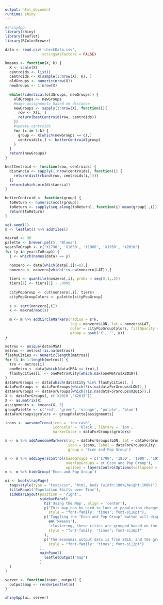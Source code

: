 ```yaml
---
output: html_document
runtime: shiny
---
```


```r
#shinyApp
library(shiny)
library(leaflet)
library(RColorBrewer)

data <- read.csv('checkData.csv',
                 stringsAsFactors = FALSE)

kmeans <- function(X, k) {
  X <- scale(X)
  centroids <- list()
  centroids <- X[sample(1:nrow(X), k), ]
  oldGroups <- numeric(nrow(X))
  newGroups <- 1:nrow(X)
  
  while(!identical(oldGroups, newGroups)) {
    oldGroups <- newGroups
    #make assignments based on distance
    newGroups <- sapply(1:nrow(X), function(i){
      row <- X[i, ]
      return(bestCentroid(row, centroids))
    })
    #update centroids
    for (c in 1:k) {
      group <- X[which(newGroups == c),]
      centroids[c,] <- betterCentroid(group)
    }
  }
  return(newGroups)
}

bestCentroid <- function(row, centroids) {
  distancia <- sapply(1:nrow(centroids), function(i) {
    return(dist(rbind(row, centroids[i,])))
  })
  return(which.min(distancia))
}

betterCentroid <- function(group) {
  toReturn <- numeric(ncol(group))
  toReturn <- sapply(seq_along(toReturn), function(i) mean(group[ ,i]))
  return(toReturn)
}

set.seed(1)
m <- leaflet() %>% addTiles()

maxrad <- 30
palette <- brewer.pal(5, "Blues")
yearsToGraph <- c('X1790', 'X1850', 'X1900', 'X1950', 'X2010')
for (y in yearsToGraph) {
  i <- which(names(data) == y)
  
  nonzero <- data[which(data[,i]!=0),]
  nonzero <- nonzero[which(!is.na(nonzero$LAT)),]
  
  tiers <- quantile(nonzero[,i], probs = seq(0,1,.2))
  tiers[1] <- tiers[1] - .0005
  
  cityPopGroup <- cut(nonzero[,i], tiers)
  cityPopGroupColors <- palette[cityPopGroup]
  
  s <- sqrt(nonzero[,i])
  k <- maxrad/max(s)
  
  m <- m %>% addCircleMarkers(radius = s*k,
                              lng = nonzero$LON, lat = nonzero$LAT,
                              color = cityPopGroupColors, fillOpacity = 0.2,
                              group = gsub('X', '', y))
}

metros <- unique(data$MSA)
metros <- metros[!is.na(metros)]
flashyCities <- numeric(length(metros))
for (i in 1:length(metros)) {
  tro <- metros[i]
  oneMetro <- data[which(data$MSA == tro),]
  flashyCities[i] <- oneMetro$City[which.max(oneMetro$X2010)]
}
dataForGroups <- data[which(data$City %in% flashyCities), ]
dataForGroups <- dataForGroups[which(!is.na(dataForGroups$LON)),]
dataForGroups <- dataForGroups[which(!is.na(dataForGroups$X2015)),]
X <- dataForGroups[, c('X2010','X2015')]
X <- as.matrix(X)
assignments <- kmeans(X, 5)
groupPalette <- c('red', 'green', 'orange', 'purple', 'blue')
dataForGroups$grolors <- groupPalette[assignments]

icons <- awesomeIcons(icon = 'ion-cash',
                      iconColor = 'black', library = 'ion',
                      markerColor = dataForGroups$grolors)

m <- m %>% addAwesomeMarkers(lng = dataForGroups$LON, lat = dataForGroups$LAT,
                             icon = icons, label = dataForGroups$City,
                             group = 'Econ and Pop Group')

m <- m %>% addLayersControl(baseGroups = c('1790', '1850', '1900', '1950', '2010'),
                            overlayGroups = c('Econ and Pop Group'),
                            options = layersControlOptions(collapsed = TRUE))
m <- m %>% hideGroup('Econ and Pop Group')

ui <- bootstrapPage(
  tags$style(type = "text/css", "html, body (width:100%;height:100%)"),
  titlePanel('Population Shifts over Time'),
  sidebarLayout(position = 'right',
                sidebarPanel(
                  h2('Using the Map', align = 'center'),
                  p("This map can be used to look at population changes over the history of the United States. The darker the blue and the larger the circle, the greater the population of its city.",
                    style = "font-family: 'times'; font-si16pt"),
                  p('Toggling the "Econ and Pop Group" button will display a whole bunch of markers. Each marker denotes a city with the highest population in its Metropolitan Area. The color of each marker denotes its group. Using',
                    em('kmeans'),
                    'clustering, these cities are grouped based on their population and economic output.',
                    style = "font-family: 'times'; font-si16pt"
                  ),
                  p('The economic output data is from 2015, and the groups are based on 2010 census populations.',
                    style = "font-family: 'times'; font-si12pt")
                ),
                mainPanel(
                  leafletOutput("map")
                )
  )
)

server <- function(input, output) {
  output$map <- renderLeaflet(m)
}

shinyApp(ui, server)
```
